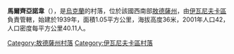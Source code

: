 {{coord|47|3|3|N|30|22|24|E|scale:30000|display=title}}

'''馬爾齊亞諾韋'''（{{lang-uk|Марціянове}}），是[[烏克蘭|烏克蘭]]的村落，位於該國西南部[[敖德薩州|敖德薩州]]，由[[伊瓦尼夫卡區|伊瓦尼夫卡區]]負責管轄，始建於1939年，面積1.05平方公里，海拔高度36米，2001年人口42，人口密度每平方公里40.11人。

{{DEFAULTSORT:Марціянове}}
[[Category:敖德薩州村落|Category:敖德薩州村落]]
[[Category:伊瓦尼夫卡區村落|Category:伊瓦尼夫卡區村落]]

{{Odessa-geo-stub}}